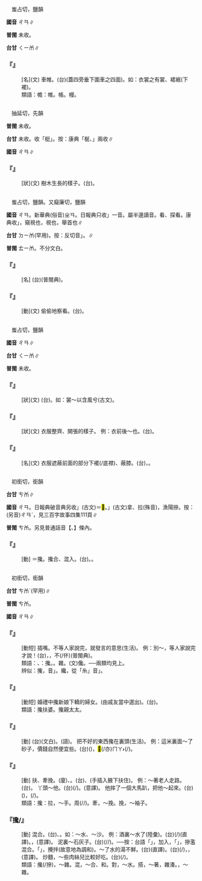
=={{ruby|幨|ㄔㄢ}}==

　蚩占切，鹽韻

'''國音''' <rt>ㄔㄢ</rt>∥

'''普閩''' 未收。

'''台甘''' <rt>ㄑㄧㆰ</rt>∥

    

==='''『{{ruby|幨|ㄔㄢ}}』'''===
: [名](文) 車帷。(台){{ruby|車|ㄑㄧㄚ}}{{ruby|帷|ㄨㄧˊ}}(蓋四旁垂下圍車之四面)。如：衣裳之有裳、裙裾(下襬)。
:類語：幨：帷。帳。幔。
:
    

=={{ruby|梴|ㄔㄢ}}==

　抽延切，先韻

'''普閩''' 未收。

'''台甘''' 未收。收「梃」。按：康典「梴、{{ruby|梃|ㄊㄧㄥˇ}}」兩收∥

'''國音''' <rt>ㄔㄢ</rt>∥

    

==='''『{{ruby|梴|ㄔㄢ}}』'''===
: [狀](文) 樹木生長的樣子。(台){{ruby|樹|ㄑㄧㄨ˫}}{{ruby|仔|ㄚ}}{{ruby|伸|ㄘㄨㄣ/ㄒㄧㄣ}}{{ruby|長|ㄉㆭˊ}}{{ruby|丌|ㆤ}}{{ruby|款|ㄎㄨㄢˋ}}。
    

=={{ruby|覘|ㄔㄢ}}==

　蚩占切，鹽韻。又癡廉切，鹽韻

'''國音''' <rt>ㄔㄢ</rt>。新華典(俗音)<rt>ㄓㄢ</rt>。日報典只收{{ruby|「|ㄓㄢ}}」一音。屬半邊讀音。看、探看。康典收{{ruby|「|ㄔㄢ}}{{ruby|、|ㄔㄢˋ}}」，窺視也{{ruby|。|ㄔㄢˇ}}，視也{{ruby|。|ㄉㄢ}}，舉首也∥

'''台甘''' <rt>ㄉㄧㆰ</rt>(罕用)。按：反切音{{ruby|「|ㄑㄧㆰ}}」。{{ruby|(台)|ㄒㄧㆰ}}∥

'''普閩''' <rt>ㄊㄧㆰ</rt>{{ruby|、|ㄑㄧㆰ}}。不分文白。

    

==='''『{{ruby|覘|ㄔㄢ}}{{ruby|標|ㄅㄧㄠ}}』'''===
: [名] (台){{ruby|一|ㄐㄧㆵ ͘}}{{ruby|種|ㄐㄧㆲˋ}}{{ruby|測|ㄑㄧㆤㆶ}}{{ruby|量|ㄌㄧㆲ˫/ㄌㄧㄤˊ}}{{ruby|標|ㄅㄧㄠ}}{{ruby|誌|ㄐㄧ˪}}(普閩典)。
    

==='''『{{ruby|覘|ㄔㄢ}}』'''===
: [動](文) 偷偷地察看。(台){{ruby|覘|ㄒㄧㆰ}}。
    

=={{ruby|襜|ㄔㄢ}}==

　蚩占切，鹽韻

'''國音''' <rt>ㄔㄢ</rt>∥

'''台甘''' <rt>ㄑㄧㆰ</rt>{{ruby|、|ㄌㄧㆰˊ}}∥

'''普閩''' 未收。

    

==='''『{{ruby|襜|ㄔㄢ}}{{ruby|襜|ㄔㄢ}}』'''===
: [狀](文) (台){{ruby|搖|ㄧㄜˊ}}{{ruby|動|ㄉㄤ˫}}{{ruby|丌|ㆤ}}{{ruby|款|ㄎㄨㄢˋ}}。如：裳～以含風兮(古文)。
    

==='''『{{ruby|襜|ㄔㄢ}}{{ruby|如|ㄖㄨˊ}}』'''===
: [狀](文) 衣服整齊、開張的樣子。 例：衣前後～也。(台){{ruby|衣|ㄧ}}{{ruby|裳|ㄐㄧㆫˊ/ㄐㄧㆧˊ}}{{ruby|整|ㄐㄧㄥˋ}}{{ruby|齊|ㄗㄨㆤˊ/ㄗㆤˊ}}{{ruby|前|ㄐㄧㄥˊ}}{{ruby|後|ㄠ˫}}{{ruby|裾|ㄍㄨ/ㄍㄧ}}{{ruby|攏|ㄌㆲˋ}}{{ruby|真|ㄐㄧㄣ}}{{ruby|整|ㄐㄧㄥˋ}}{{ruby|齊|ㄗㄨㆤˊ/ㄗㆤˊ}}。
    

==='''『{{ruby|襜|ㄔㄢ}}』'''===
: [名](文) 衣服遮蔽前面的部分下襬(/底襟)、蔽膝。(台){{ruby|長|ㄉㆭˊ}}{{ruby|衫|ㄙㆩ}}{{ruby|丌|ㆤ}}{{ruby|前|ㄐㄧㄥˊ}}{{ruby|幅|ㄅㄚㆶ}}，{{ruby|裾|ㄍㄨ/ㄍㄧ}}。
    

=={{ruby|摻|ㄔㄢ}}==

　初銜切，銜韻

'''台甘''' <rt>ㄘㆰ</rt>{{ruby|。|ㄙㆰ}}{{ruby|。|ㄙㆰˋ}}∥

'''國音''' <rt>ㄔㄢ</rt>。日報典破音典另收{{ruby|「|ㄕㄢ}}」(古文)＝<mark>&#xf9ed0;</mark>。{{ruby|「|ㄕㄢˇ}}」(古文)拿、拉{{ruby|。|ㄘㄢˋ}}(殊音)，漁陽摻{{ruby|撾|ㄓㄨㄚ}}。按：(另音)<rt>ㄔㄢˊ</rt>，見三百字故事四集111頁∥

'''普閩''' <rt>ㄘㆰ</rt>。另見普通話音【{{ruby|摻|ㄘㄢˋ}}、{{ruby|摻|ㄕㄢˇ}}】條內。

    

==='''『{{ruby|摻|ㄔㄢ}}』'''===
: [動] ＝攙。攙合、混入。(台){{ruby|摻|ㄘㆰ}}。{{ruby|濫|ㄌㆰ˫}}。
    

=={{ruby|攙|ㄔㄢ}}==

　初銜切，銜韻

'''台甘''' <rt>ㄘㆰˊ</rt>(罕用)∥

'''普閩''' <rt>ㄘㆰ</rt>。

'''國音''' <rt>ㄔㄢ</rt>∥

    

==='''『{{ruby|攙|ㄔㄢ}}{{ruby|嘴|ㄗㄨㄟˇ}}』'''===
: [動短] 插嘴。不等人家說完，就發言的意思(生活)。 例：別～，等人家說完才說{{ruby|罷|·ㄅㄚˋ}}！(台){{ruby|<mark>&#xffb49;</mark>|ㄇㄞ˪}}{{ruby|插|ㄘㄚㆴ}}{{ruby|嘴|ㄘㄨㄧ˪}}，{{ruby|等|ㄉㄢˋ}}{{ruby|人|ㄌㄤˊ}}{{ruby|講|ㄍㆲˋ}}{{ruby|了|ㄌㄧㄠˋ}}{{ruby|則|ㄐㄧㄚㆷ}}{{ruby|講|ㄍㆲˋ}}，不(/伓){{ruby|通|ㄊㄤ}}{{ruby|譚|ㄉㆩˊ}}(普閩典)。
:類語：{{ruby|攙|ㄔㄢ}}、{{ruby|扶|ㄈㄨˊ}}：攙。{{ruby|羼|ㄔㄢˋ}}。雜。(文)儳。──兩類均見上。
:
:辨似：攙，音{{ruby|「|ㄔㄢ}}」。纔，從「糸」音{{ruby|「|ㄘㄞˊ}}」。
:
    

==='''『{{ruby|攙|ㄔㄢ}}{{ruby|親|ㄑㄧㄣ}}』'''===
: [動短] 婚禮中攙新娘下轎的婦女。(由戚友當中選出)。(台){{ruby|牽|ㄎㄢ}}{{ruby|新|ㄒㄧㄣ}}{{ruby|娘|ㄋㄧㄨˊ}}{{ruby|出|ㄘㄨㆵ}}{{ruby|轎|ㄍㄧㄜ˫}}{{ruby|丌|ㆤ}}{{ruby|婆|ㄅㄜˊ}}{{ruby|仔|ㄚ}}。
:類語：攙扶婆。攙親太太。
:
    

==='''『{{ruby|攙|ㄔㄢ}}{{ruby|雜|ㄗㄚˊ}}』'''===
: [動] (台)(文白){{ruby|摻|ㄘㆰ}}{{ruby|雜|ㄗㄚㆴ ͘}}。(語){{ruby|濫|ㄌㆰ˫}}。 把不好的東西攙在裏頭(生活)。 例：這米裏面～了砂子，價錢自然便宜些。(台){{ruby|好|ㄏㄜˋ}}{{ruby|米|ㆠㄧˋ}}({{ruby|內|ㄌㄞ˫}}{{ruby|面|ㆠㄧㄣ˫}}){{ruby|有|ㄨ˫}}{{ruby|濫|ㄌㆰ˫}}{{ruby|砂|ㄙㄨㄚ}}，{{ruby|免|ㆠㄧㄢˋ}}{{ruby|講|ㄍㆲˋ}}<mark>&#xffaca;</mark>(/亦)<rt>ㄇㄚ˫</rt>{{ruby|較|ㄎㄚㆷ}}{{ruby|<mark>&#xffc4b;</mark>|ㄒㄧㆦㆶ ͘}}(/{{ruby|便|ㄅㄢˊ}}{{ruby|宜|ㆣㄧˊ}})。
    

==='''『{{ruby|攙|ㄔㄢ}}』'''===
: [動] 扶、牽挽。(廈){{ruby|扎|ㄗㄚㆷ}}、{{ruby|扶|ㄏㄨˊ}}。(台){{ruby|扶|ㄏㄨˊ}}、{{ruby|插|ㄘㄚㆷ}}(手插入腋下扶住)。 例：～著老人走路。(台){{ruby|扶|ㄏㄨˊ}}{{ruby|插|ㄘㄚㆷ}}{{ruby|老|ㄌㄠ˫}}{{ruby|人|ㄌㄤˊ}}{{ruby|行|ㄍㄧㆩˊ}}{{ruby|路|ㄌㆦ˫}}。 丫頭～他。(台){{ruby|<mark>&#xffbb2;</mark>|ㄗㄚ}}{{ruby|某|ㆠㆦˋ}}{{ruby|簡|ㄍㄢˋ}}{{ruby|仔|ㄚ}}{{ruby|共|ㄍㄚ˫}}{{ruby|伊|ㄧ}}{{ruby|插|ㄘㄚㆷ}}{{ruby|咧|ㄌㆤ˪}}(/{{ruby|扶|ㄏㄨˊ}}{{ruby|插|ㄘㄚㆷ}}{{ruby|咧|ㄌㆤ˪}})。{{ruby|付|ㄏㆦ˫}}{{ruby|伊|ㄧ}}{{ruby|<mark>&#xffaf6;</mark>|ㄏㄨㆩ˫}}{{ruby|咧|ㄌㆤ˪}}(意譯)。 他摔了一個大馬趴，把他～起來。(台){{ruby|伊|ㄧ}}{{ruby|跋|ㄅㄨㄚㆷ ͘}}{{ruby|倒|ㄉㄜˋ}}{{ruby|躄|ㄆㄧㆷ}}{{ruby|伏|ㄆㄚㆶ}}{{ruby|向|ㆩ˪}}({{ruby|伏|ㄆㄚㆶ}}{{ruby|虎|ㄏㆦˋ}}{{ruby|仔|ㄚ}})，{{ruby|用|ㄧㆲ˫}}{{ruby|手|ㄑㄧㄨˋ}}{{ruby|共|ㄍㄚ˫}}{{ruby|扶|ㄏㄨˊ}}{{ruby|起|·ㄎㄧˋ}}{{ruby|來|·ㄌㄞˊ}}(/{{ruby|牽|ㄎㄢ}}{{ruby|起|·ㄎㄧˋ}}{{ruby|來|·ㄌㄞˊ}})。
:類語：攙：拉，～手。周(/{{ruby|抽|ㄔㄡ}}/{{ruby|搊|ㄔㄡ}})。牽，～挽。挽，～袖子。
:
    

==='''『攙/{{ruby|摻|ㄔㄢ}}』'''===
: [動] 混合。(台){{ruby|濫|ㄌㆰ˫}}、{{ruby|摻|ㄘㆰ}}。如：～水、～沙。 例：酒裏～水了(陸彙)。(台){{ruby|酒|ㄐㄧㄨˋ}}{{ruby|內|ㄌㄞ˫}}(/{{ruby|裏|ㄌㄧㄣ˪}}){{ruby|有|ㄨ˫}}{{ruby|摻|ㄘㆰ}}{{ruby|水|ㄗㄨㄧˋ}}(直譯)。{{ruby|酒|ㄐㄧㄨˋ}}，{{ruby|透|ㄊㄠ˪}}{{ruby|著|ㄉㄧㄜㆷ ͘}}{{ruby|水|ㄗㄨㄧˋ}}(意譯)。 泥裏～石灰子。(台){{ruby|塗|ㄊㆦˊ}}{{ruby|摻|ㄘㆰ}}(/{{ruby|濫|ㄌㆰ˫}}/{{ruby|攪|ㄍㄧㄠ}}){{ruby|石|ㄐㄧㄜㆷ ͘}}{{ruby|灰|ㄏㄨㆤ}}{{ruby|粉|ㄏㄨㄣˋ}}。──按：台語「{{ruby|摻|ㄘㆰ}}」，加入，「{{ruby|濫|ㄌㆰ˫}}」，摻濫混合。「{{ruby|攪|ㄍㄧㄠ}}」，攪拌(故意地為調和)。～了水的湯不鮮。(台){{ruby|透|ㄊㄠ˪}}{{ruby|水|ㄗㄨㄧˋ}}{{ruby|丌|ㆤ}}{{ruby|菜|ㄘㄞ˪}}{{ruby|湯|ㄊㆭ}}{{ruby|<mark>&#xffa45;</mark>|ㆠㆤ˫/ㆠㄨㆤ˫}}{{ruby|新|ㄒㄧㄣ}}{{ruby|鮮|ㄒㄧㄢ}}(直譯)。(台){{ruby|煮|ㄗㄨˋ/ㄐㄧˋ}}{{ruby|好|ㄏㄜˋ}}{{ruby|好|ㄏㄜˋ}}{{ruby|丌|ㆤ}}{{ruby|菜|ㄘㄞ˪}}{{ruby|湯|ㄊㆭ}}{{ruby|透|ㄊㄠ˪}}{{ruby|著|ㄉㄧㄜㆷ ͘}}{{ruby|水|ㄗㄨㄧˋ}}{{ruby|著|ㄉㄧㄜㆷ}}(/{{ruby|都|ㄉㄜ˫}}){{ruby|無|ㆠㄜˊ}}{{ruby|滋|ㄗㄨ}}{{ruby|味|ㆠㄧ˫}}，{{ruby|<mark>&#xffa45;</mark>|ㆠㆤ˫/ㆠㄨㆤ˫}}{{ruby|甜|ㄉㆪ}}，{{ruby|無|ㆠㄜˊ}}{{ruby|甜|ㄉㆪ}}{{ruby|頭|ㄊㄠˊ}}(意譯)。 炒麵，～些肉絲兒比較好吃。(台){{ruby|炒|ㄘㄚˋ}}{{ruby|麵|ㄇㄧ˫}}{{ruby|著|ㄉㄧㄜㆷ}}(/{{ruby|都|ㄉㄜ˫}}){{ruby|摻|ㄘㆰ}}{{ruby|一|ㄐㄧㆵ ͘}}{{ruby|寡|ㄍㄨㄚˋ}}{{ruby|肉|ㆠㄚㆷ}}{{ruby|絲|ㄒㄧ}}{{ruby|仔|ㄚ}}{{ruby|較|ㄎㄚㆷ}}{{ruby|好|ㄏㄜˋ}}{{ruby|食|ㄐㄧㄚㆷ ͘}}。
:類語：攙(/摻)，～雜。混，～合、和。對，～水。搭，～著，雜湊。{{ruby|羼|ㄔㄢˋ}}，～雜。
:
    
